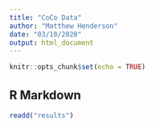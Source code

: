 ```yaml
---
title: "CoCo Data"
author: "Matthew Henderson"
date: "03/10/2020"
output: html_document
---
```


```r
knitr::opts_chunk$set(echo = TRUE)
```

## R Markdown

```r
readd("results")
```
